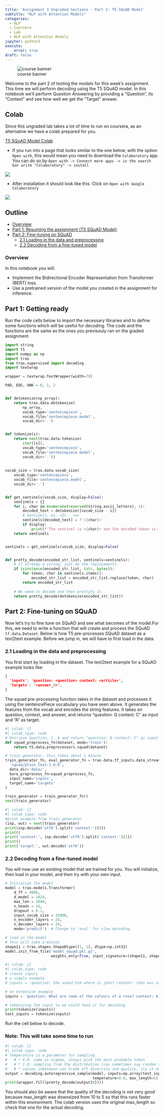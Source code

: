 ```yaml
---
title: 'Assignment 3 Ungraded Sections - Part 2: T5 SQuAD Model'
subtitle: "NLP with Attention Models"
categories: 
  - NLP 
  - Coursera 
  - Lab
  - NLP with Attention Models
jupyter: python3
execute: 
    error: true
draft: false
---
```


![course banner](/images/Course-Logo-4-1.webp){.column-margin .nolightbox}

Welcome to the part 2 of testing the models for this week's assignment. This time we will perform decoding using the T5 SQuAD model. In this notebook we'll perform Question Answering by providing a "Question", its "Context" and see how well we get the "Target" answer. 

## Colab

Since this ungraded lab takes a lot of time to run on coursera, as an alternative we have a colab prepared for you.

[T5 SQuAD Model Colab](https://drive.google.com/file/d/1c-8KJkTySRGqCx_JjwjvXuRBTNTqEE0N/view?usp=sharing)

- If you run into a page that looks similar to the one below, with the option `Open with`, this would mean you need to download the `Colaboratory` app. You can do so by `Open with -> Connect more apps -> in the search bar write "Colaboratory" -> install`

![](img/colab_help_1.png)

- After installation it should look like this. Click on `Open with Google Colaboratory`

![](img/colab_help_2.png)


## Outline

- [Overview](#0)
- [Part 1: Resuming the assignment (T5 SQuAD Model)](#1)
- [Part 2: Fine-tuning on SQuAD](#2)
    - [2.1 Loading in the data and preprocessing](#2.1)
    - [2.2 Decoding from a fine-tuned model](#2.2)


### Overview {#0}

In this notebook you will:

* Implement the Bidirectional Encoder Representation from Transformer (BERT) loss. 
* Use a pretrained version of the model you created in the assignment for inference.



## Part 1: Getting ready {#1}

Run the code cells below to import the necessary libraries and to define some functions which will be useful for decoding. The code and the functions are the same as the ones you previsouly ran on the graded assignment.

```python
import string
import t5
import numpy as np
import trax 
from trax.supervised import decoding
import textwrap 

wrapper = textwrap.TextWrapper(width=70)
```

```python
PAD, EOS, UNK = 0, 1, 2


def detokenize(np_array):
    return trax.data.detokenize(
        np_array,
        vocab_type='sentencepiece',
        vocab_file='sentencepiece.model',
        vocab_dir='.')


def tokenize(s):
    return next(trax.data.tokenize(
        iter([s]),
        vocab_type='sentencepiece',
        vocab_file='sentencepiece.model',
        vocab_dir='.'))
 
    
vocab_size = trax.data.vocab_size(
    vocab_type='sentencepiece',
    vocab_file='sentencepiece.model',
    vocab_dir='.')


def get_sentinels(vocab_size, display=False):
    sentinels = {}
    for i, char in enumerate(reversed(string.ascii_letters), 1):
        decoded_text = detokenize([vocab_size - i]) 
        # Sentinels, ex: <Z> - <a>
        sentinels[decoded_text] = f'<{char}>'    
        if display:
            print(f'The sentinel is <{char}> and the decoded token is:', decoded_text)
    return sentinels


sentinels = get_sentinels(vocab_size, display=False)    


def pretty_decode(encoded_str_list, sentinels=sentinels):
    # If already a string, just do the replacements.
    if isinstance(encoded_str_list, (str, bytes)):
        for token, char in sentinels.items():
            encoded_str_list = encoded_str_list.replace(token, char)
        return encoded_str_list
  
    # We need to decode and then prettyfy it.
    return pretty_decode(detokenize(encoded_str_list))
```



## Part 2: Fine-tuning on SQuAD {#2}

Now let's try to fine tune on SQuAD and see what becomes of the model.For this, we need to write a function that will create and process the SQuAD `tf.data.Dataset`. Below is how T5 pre-processes SQuAD dataset as a text2text example. Before we jump in, we will have to first load in the data. 


### 2.1 Loading in the data and preprocessing {#2.1}

You first start by loading in the dataset. The text2text example for a SQuAD example looks like:

```json
{
  'inputs': 'question: <question> context: <article>',
  'targets': '<answer_0>',
}
```

The squad pre-processing function takes in the dataset and processes it using the sentencePiece vocabulary you have seen above. It generates the features from the vocab and encodes the string features. It takes on question, context, and answer, and returns "question: Q context: C" as input and "A" as target.

```python
#| colab: {}
#| colab_type: code
# Retrieve Question, C, A and return "question: Q context: C" as input and "A" as target.
def squad_preprocess_fn(dataset, mode='train'):
    return t5.data.preprocessors.squad(dataset)
```

```python
# train generator, this takes about 1 minute
train_generator_fn, eval_generator_fn = trax.data.tf_inputs.data_streams(
  'squad/plain_text:1.0.0',
  data_dir='data/',
  bare_preprocess_fn=squad_preprocess_fn,
  input_name='inputs',
  target_name='targets'
)

train_generator = train_generator_fn()
next(train_generator)
```

```python
#| colab: {}
#| colab_type: code
#print example from train_generator
(inp, out) = next(train_generator)
print(inp.decode('utf8').split('context:')[0])
print()
print('context:', inp.decode('utf8').split('context:')[1])
print()
print('target:', out.decode('utf8'))
```

### 2.2 Decoding from a fine-tuned model {#2.2}

You will now use an existing model that we trained for you. You will initialize, then load in your model, and then try with your own input. 

```python
# Initialize the model 
model = trax.models.Transformer(
    d_ff = 4096,
    d_model = 1024,
    max_len = 2048,
    n_heads = 16,
    dropout = 0.1,
    input_vocab_size = 32000,
    n_encoder_layers = 24,
    n_decoder_layers = 24,
    mode='predict')  # Change to 'eval' for slow decoding.
```

```python
# load in the model
# this will take a minute
shape11 = trax.shapes.ShapeDtype((1, 1), dtype=np.int32)
model.init_from_file('model_squad.pkl.gz',
                     weights_only=True, input_signature=(shape11, shape11))
```

```python
#| colab: {}
#| colab_type: code
# create inputs
# a simple example 
# inputs = 'question: She asked him where is john? context: John was at the game'

# an extensive example
inputs = 'question: What are some of the colours of a rose? context: A rose is a woody perennial flowering plant of the genus Rosa, in the family Rosaceae, or the flower it bears.There are over three hundred species and tens of thousands of cultivars. They form a group of plants that can be erect shrubs, climbing, or trailing, with stems that are often armed with sharp prickles. Flowers vary in size and shape and are usually large and showy, in colours ranging from white through yellows and reds. Most species are native to Asia, with smaller numbers native to Europe, North America, and northwestern Africa. Species, cultivars and hybrids are all widely grown for their beauty and often are fragrant.'
```

```python
# tokenizing the input so we could feed it for decoding
print(tokenize(inputs))
test_inputs = tokenize(inputs) 
```

Run the cell below to decode.

### Note: This will take some time to run

```python
#| colab: {}
#| colab_type: code
# Temperature is a parameter for sampling.
#   # * 0.0: same as argmax, always pick the most probable token
#   # * 1.0: sampling from the distribution (can sometimes say random things)
#   # * values inbetween can trade off diversity and quality, try it out!
output = decoding.autoregressive_sample(model, inputs=np.array(test_inputs)[None, :],
                                        temperature=0.0, max_length=5) # originally max_length=10
print(wrapper.fill(pretty_decode(output[0])))
```

You should also be aware that the quality of the decoding is not very good because max_length was downsized from 10 to 5 so that this runs faster within this environment. The colab version uses the original max_length so check that one for the actual decoding.

